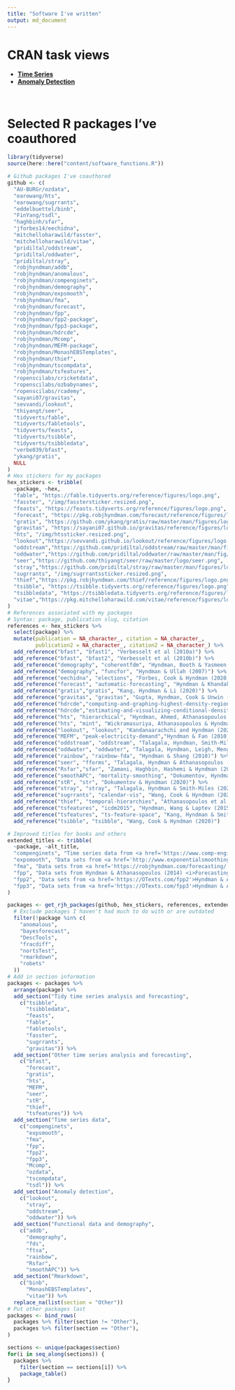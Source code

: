 ```yaml
---
title: "Software I've written"
output: md_document
---
```


# CRAN task views

* [**Time Series**](https://cran.r-project.org/view=TimeSeries)
* [**Anomaly Detection**](https://github.com/pridiltal/ctv-AnomalyDetection)

&nbsp;<br>

# Selected R packages I've coauthored

```r
library(tidyverse)
source(here::here("content/software_functions.R"))

# Github packages I've coauthored
github <- c(
  "AU-BURGr/ozdata",
  "earowang/hts",
  "earowang/sugrrants",
  "eddelbuettel/binb",
  "FinYang/tsdl",
  "haghbinh/sfar",
  "jforbes14/eechidna",
  "mitchelloharawild/fasster",
  "mitchelloharawild/vitae",
  "pridiltal/oddstream",
  "pridiltal/oddwater",
  "pridiltal/stray",
  "robjhyndman/addb",
  "robjhyndman/anomalous",
  "robjhyndman/compenginets",
  "robjhyndman/demography",
  "robjhyndman/expsmooth",
  "robjhyndman/fma",
  "robjhyndman/forecast",
  "robjhyndman/fpp",
  "robjhyndman/fpp2-package",
  "robjhyndman/fpp3-package",
  "robjhyndman/hdrcde",
  "robjhyndman/Mcomp",
  "robjhyndman/MEFM-package",
  "robjhyndman/MonashEBSTemplates",
  "robjhyndman/thief",
  "robjhyndman/tscompdata",
  "robjhyndman/tsfeatures",
  "ropenscilabs/cricketdata",
  "ropenscilabs/ozbabynames",
  "ropenscilabs/rcademy",
  "sayani07/gravitas",
  "sevvandi/lookout",
  "thiyangt/seer",
  "tidyverts/fable",
  "tidyverts/fabletools",
  "tidyverts/feasts",
  "tidyverts/tsibble",
  "tidyverts/tsibbledata",
  "verbe039/bfast",
  "ykang/gratis",
  NULL
)
# Hex stickers for my packages
hex_stickers <- tribble(
  ~package, ~hex,
  "fable", "https://fable.tidyverts.org/reference/figures/logo.png",
  "fasster", "/img/fasstersticker.resized.png",
  "feasts", "https://feasts.tidyverts.org/reference/figures/logo.png",
  "forecast", "https://pkg.robjhyndman.com/forecast/reference/figures/logo.png",
  "gratis", "https://github.com/ykang/gratis/raw/master/man/figures/logo.PNG",
  "gravitas", "https://sayani07.github.io/gravitas/reference/figures/logo.png",
  "hts", "/img/htssticker.resized.png",
  "lookout","https://sevvandi.github.io/lookout/reference/figures/logo.png",
  "oddstream","https://github.com/pridiltal/oddstream/raw/master/man/figures/logo.png",
  "oddwater","https://github.com/pridiltal/oddwater/raw/master/man/fig/logo.png",
  "seer","https://github.com/thiyangt/seer/raw/master/logo/seer.png",
  "stray","https://github.com/pridiltal/stray/raw/master/man/figures/logo.png",
  "sugrrants", "/img/sugrrantssticker.resized.png",
  "thief","https://pkg.robjhyndman.com/thief/reference/figures/logo.png",
  "tsibble", "https://tsibble.tidyverts.org/reference/figures/logo.png",
  "tsibbledata", "https://tsibbledata.tidyverts.org/reference/figures/logo.png",
  "vitae","https://pkg.mitchelloharawild.com/vitae/reference/figures/logo.png"
)
# References associated with my packages
# Syntax: package, publication slug, citation
references <- hex_stickers %>%
  select(package) %>%
  mutate(publication = NA_character_, citation = NA_character_,
         publication2 = NA_character_, citation2 = NA_character_) %>%
  add_reference("bfast", "bfast1", "Verbesselt et al (2010a)") %>%
  add_reference("bfast", "bfast2", "Verbesselt et al (2010b)") %>%
  add_reference("demography", "coherentfdm", "Hyndman, Booth & Yasmeen (2013)") %>%
  add_reference("demography", "funcfor", "Hyndman & Ullah (2007)") %>%
  add_reference("eechidna", "elections", "Forbes, Cook & Hyndman (2020)") %>%
  add_reference("forecast", "automatic-forecasting", "Hyndman & Khandakar (2008)") %>%
  add_reference("gratis","gratis", "Kang, Hyndman & Li (2020)") %>%
  add_reference("gravitas", "gravitas", "Gupta, Hyndman, Cook & Unwin (2020)") %>%
  add_reference("hdrcde","computing-and-graphing-highest-density-regions", "Hyndman (1996)") %>%
  add_reference("hdrcde","estimating-and-visualizing-conditional-densities","Hyndman, Bashtannyk & Grunwald (1996)") %>%
  add_reference("hts", "hierarchical", "Hyndman, Ahmed, Athanasopoulos & Shang (2011)") %>%
  add_reference("hts", "mint", "Wickramasuriya, Athanasopoulos & Hyndman (2019)") %>%
  add_reference("lookout", "lookout", "Kandanaarachchi and Hyndman (2021)") %>%
  add_reference("MEFM", "peak-electricity-demand","Hyndman & Fan (2010)") %>%
  add_reference("oddstream", "oddstream", "Talagala, Hyndman, Smith-Miles, Kandanaarachichi & Muñoz (2020)") %>%
  add_reference("oddwater", "oddwater", "Talagala, Hyndman, Leigh, Mengersen & Smith-Miles (2019)") %>%
  add_reference("rainbow", "rainbow-fda", "Hyndman & Shang (2010)") %>%
  add_reference("seer", "fforms", "Talagala, Hyndman & Athanasopoulos (2018)") %>%
  add_reference("Rsfar","sfar", "Zamani, Haghbin, Hashemi & Hyndman (2001)") %>%
  add_reference("smoothAPC", "mortality-smoothing", "Dokumentov, Hyndman & Tickle (2018)") %>%
  add_reference("stR", "str", "Dokumentov & Hyndman (2020)") %>%
  add_reference("stray", "stray", "Talagala, Hyndman & Smith-Miles (2021)") %>%
  add_reference("sugrrants", "calendar-vis", "Wang, Cook & Hyndman (2020)") %>%
  add_reference("thief", "temporal-hierarchies", "Athanasopoulos et al (2017)") %>%
  add_reference("tsfeatures", "icdm2015", "Hyndman, Wang & Laptev (2015)") %>%
  add_reference("tsfeatures", "ts-feature-space", "Kang, Hyndman & Smith-Miles (2017)") %>%
  add_reference("tsibble", "tsibble", "Wang, Cook & Hyndman (2020)")

# Improved titles for books and others
extended_titles <- tribble(
  ~package, ~alt_title,
  "compenginets", "Time series data from <a href='https://www.comp-engine.org/'>comp-engine.org</a>",
  "expsmooth", "Data sets from <a href='http://www.exponentialsmoothing.net/'>Hyndman, Koehler, Ord & Snyder (2008), <i>Forecasting with exponential smoothing: the state space approach</i>, Springer</a>",
  "fma", "Data sets from <a href='https://robjhyndman.com/forecasting/'>Makridakis, Wheelwright & Hyndman (1998), <i>Forecasting: methods and applications</i>, Wiley</a>",
  "fpp", "Data sets from Hyndman & Athanasopoulos (2014) <i>Forecasting: principles and practice</i>, OTexts",
  "fpp2", "Data sets from <a href='https://OTexts.com/fpp2'>Hyndman & Athanasopoulos (2018) <i>Forecasting: principles and practice</i>, 2nd edition, OTexts</a>",
  "fpp3", "Data sets from <a href='https://OTexts.com/fpp3'>Hyndman & Athanasopoulos (2021) <i>Forecasting: principles and practice</i>, 3rd edition, OTexts</a>"
)

packages <- get_rjh_packages(github, hex_stickers, references, extended_titles) %>%
  # Exclude packages I haven't had much to do with or are outdated
  filter(!package %in% c(
    "anomalous",
    "bayesforecast",
    "DescTools",
    "fracdiff",
    "nortsTest",
    "rmarkdown",
    "robets"
  ))
# Add in section information
packages <- packages %>%
  arrange(package) %>%
  add_section("Tidy time series analysis and forecasting",
    c("tsibble",
      "tsibbledata",
      "feasts",
      "fable",
      "fabletools",
      "fasster",
      "sugrrants",
      "gravitas")) %>%
  add_section("Other time series analysis and forecasting",
    c("bfast",
      "forecast",
      "gratis",
      "hts",
      "MEFM",
      "seer",
      "stR",
      "thief",
      "tsfeatures")) %>%
  add_section("Time series data",
    c("compenginets",
      "expsmooth",
      "fma",
      "fpp",
      "fpp2",
      "fpp3",
      "Mcomp",
      "ozdata",
      "tscompdata",
      "tsdl")) %>%
  add_section("Anomaly detection",
    c("lookout",
      "stray",
      "oddstream",
      "oddwater")) %>%
  add_section("Functional data and demography",
    c("addb",
      "demography",
      "fds",
      "ftsa",
      "rainbow",
      "Rsfar",
      "smoothAPC")) %>%
  add_section("Rmarkdown",
    c("binb",
      "MonashEBSTemplates",
      "vitae")) %>%
  replace_na(list(section = "Other"))
# Put other packages last
packages <- bind_rows(
  packages %>% filter(section != "Other"),
  packages %>% filter(section == "Other"),
)
```

```r
sections <- unique(packages$section)
for(i in seq_along(sections)) {
  packages %>%
    filter(section == sections[i]) %>%
    package_table()
}
```

